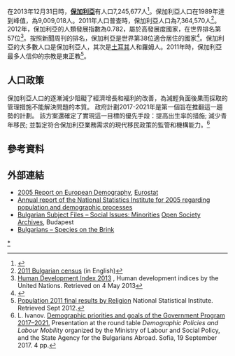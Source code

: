 {{Historical populations
|title       = 歷回保加利亞人口普查
|type        = 
|align       = right
|width       = 15em
|footnote    = 1887-1910: 不含[[布拉格耶夫格勒州|保屬馬其頓]]；1920-1934: 不含[[多布里奇州|南多布羅加]]。
|source      = 
|1887 |3154375
|1900 |3744283
|1910 |4337513
|1920 |4846971
|1926 |5478741
|1934 |6077939
|1946 |7022206
|1956 |7613709
|1965 |8227866
|1975 |8727771
|1985 |8948649
|1992 |8487317
|2001 |7928901
|2011 |7364570
}}
在2013年12月31日時，'''[[保加利亞|保加利亞]]'''有人口7,245,677人<ref name="nsi.bg">{{cite web |url=http://www.nsi.bg/en/content/12094/%D0%BF%D1%80%D0%B5%D1%81%D1%81%D1%8A%D0%BE%D0%B1%D1%89%D0%B5%D0%BD%D0%B8%D0%B5/demographic-processes-2013-final-data |title=National statistical institute |publisher=Nsi.bg |date=2014-04-17 |accessdate=2014-04-17 |archive-date=2014-04-19 |archive-url=https://web.archive.org/web/20140419014710/http://www.nsi.bg/en/content/12094/%D0%BF%D1%80%D0%B5%D1%81%D1%81%D1%8A%D0%BE%D0%B1%D1%89%D0%B5%D0%BD%D0%B8%D0%B5/demographic-processes-2013-final-data |dead-url=no }}</ref>。保加利亞人口在1989年達到峰值，為9,009,018人。2011年人口普查時，保加利亞人口為7,364,570人<ref name=Census2011final>[http://www.nsi.bg/census2011/PDOCS2/Census2011final_en.pdf 2011 Bulgarian census] {{WebCite|url=https://www.webcitation.org/6FbykQLQG?url=http://www.nsi.bg/census2011/PDOCS2/Census2011final_en.pdf |date=20130403204835 |dateformat=iso }} (in English)</ref>。2012年，保加利亞的人類發展指數為0.782，屬於高發展度國家，在世界排名第57位<ref>[http://hdr.undp.org/en/reports/global/hdr2013/ Human Development Index 2013] {{Wayback|url=http://hdr.undp.org/en/reports/global/hdr2013/ |date=20181226004459 }}, Human development indices by the United Nations. Retrieved on 4 May 2013</ref>。按照新聞周刊的排名，保加利亞是世界第38位適合居住的國家<ref>{{cite web |url=http://www.newsweek.com/2010/08/15/interactive-infographic-of-the-worlds-best-countries.html |title=Interactive Infographic of the World’s Best Countries |publisher=Newsweek.com |date=15 August 2010 |accessdate=24 July 2011 |archive-date=2010-09-01 |archive-url=https://www.webcitation.org/5sQWPP1Ay?url=http://www.newsweek.com/2010/08/15/interactive-infographic-of-the-worlds-best-countries.html |dead-url=no }}</ref>。保加利亞的大多數人口是保加利亞人，其次是[[土耳其|土耳其]]人和羅姆人。2011年時，保加利亞最多人信仰的宗教是東正教<ref>[http://censusresults.nsi.bg/Census/Reports/2/2/R10.aspx Population 2011 final results by Religion] {{Wayback|url=http://censusresults.nsi.bg/Census/Reports/2/2/R10.aspx |date=20120128054930 }} National Statistical Institute. Retrieved Sept 2012.</ref>。

==人口政策==
保加利亞人口的逐漸減少阻礙了經濟增長和福利的改善，為減輕負面後果而採取的管理措施不能解決問題的本質。 政府計劃2017-2021年是第一個旨在推翻這一趨勢的計劃。 該方案還確定了實現這一目標的優先手段：提高出生率的措施; 減少青年移民; 並製定符合保加利亞業務需求的現代移民政策的監管和機構能力。<ref>L. Ivanov. [https://www.researchgate.net/publication/319967867_Demographic_priorities_and_goals_of_the_Government_Program_2017-2021_in_Bulgarian_English_translation Demographic priorities and goals of the Government Program 2017–2021.] {{Wayback|url=https://www.researchgate.net/publication/319967867_Demographic_priorities_and_goals_of_the_Government_Program_2017-2021_in_Bulgarian_English_translation |date=20171025181535 }} Presentation at the round table ''Demographic Policies and Labour Mobility'' organized by the Ministry of Labour and Social Policy, and the State Agency for the Bulgarians Abroad. Sofia, 19 September 2017. 4 pp.</ref>

== 參考資料 ==
{{reflist}}

== 外部連結 ==
{{Commonscat|Demographics of Bulgaria}}
* [https://web.archive.org/web/20060625142836/http://epp.eurostat.ec.europa.eu/pls/portal/docs/PAGE/PGP_PRD_CAT_PREREL/PGE_CAT_PREREL_YEAR_2005/PGE_CAT_PREREL_YEAR_2005_MONTH_10/3-25102005-EN-AP.PDF 2005 Report on European Demography], [[Eurostat|Eurostat]]
* [https://web.archive.org/web/20060501230139/http://www.nsi.bg/Population_e/Population_e.htm Annual report of the National Statistics Institute for 2005 regarding population and demographic processes]
* [https://web.archive.org/web/20080917180009/http://www.osaarchivum.org/db/fa/205-4-20-1.htm Bulgarian Subject Files – Social Issues: Minorities] [[Open_Society_Archives|Open Society Archives]], Budapest
* [https://web.archive.org/web/20141026092246/http://www.balkanreporter.org/home/bulgarians-species-on-the-brink/ Bulgarians – Species on the Brink]

{{歐洲題目|人口}}
[[Category:保加利亚人口|*]]